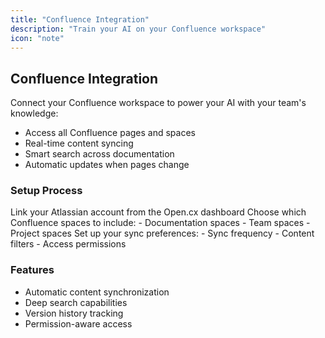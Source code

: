 ```yaml
---
title: "Confluence Integration"
description: "Train your AI on your Confluence workspace"
icon: "note"
---
```


## Confluence Integration

Connect your Confluence workspace to power your AI with your team's knowledge:
- Access all Confluence pages and spaces
- Real-time content syncing
- Smart search across documentation
- Automatic updates when pages change

### Setup Process

<Steps>
  <Step title="Connect Confluence">
    Link your Atlassian account from the Open.cx dashboard
  </Step>
  <Step title="Select Spaces">
    Choose which Confluence spaces to include:
    - Documentation spaces
    - Team spaces
    - Project spaces
  </Step>
  <Step title="Configure Sync">
    Set up your sync preferences:
    - Sync frequency
    - Content filters
    - Access permissions
  </Step>
</Steps>

### Features
- Automatic content synchronization
- Deep search capabilities
- Version history tracking
- Permission-aware access 